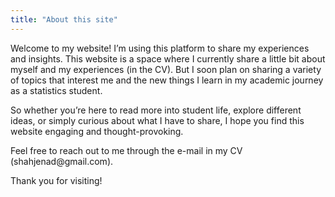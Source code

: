 ---
title: "About this site"
---

Welcome to my website! I'm using this platform to share my experiences and insights. This website is a space where I currently share a little bit about myself and my experiences (in the CV). But I soon plan on sharing a variety of topics that interest me and the new things I learn in my academic journey as a statistics student.

So whether you're here to read more into student life, explore different ideas, or simply curious about what I have to share, I hope you find this website engaging and thought-provoking.

Feel free to reach out to me through the e-mail in my CV (shahjenad\@gmail.com).

Thank you for visiting!
